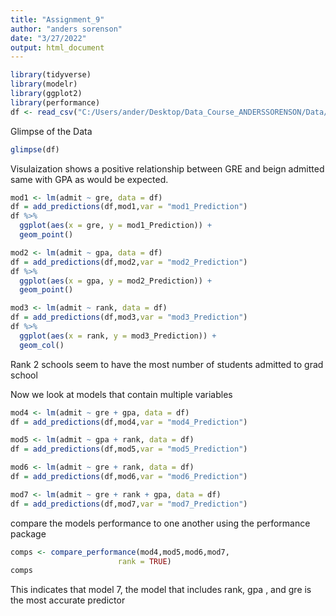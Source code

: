 ```yaml
---
title: "Assignment_9"
author: "anders sorenson"
date: "3/27/2022"
output: html_document
---
```

```r
library(tidyverse)
library(modelr)
library(ggplot2)
library(performance)
df <- read_csv("C:/Users/ander/Desktop/Data_Course_ANDERSSORENSON/Data/GradSchool_Admissions.csv")
```
Glimpse of the Data

```r
glimpse(df)


```
Visulaization shows a positive relationship between GRE and beign admitted same with GPA as would be expected.
```r
mod1 <- lm(admit ~ gre, data = df)
df = add_predictions(df,mod1,var = "mod1_Prediction")
df %>% 
  ggplot(aes(x = gre, y = mod1_Prediction)) + 
  geom_point()

mod2 <- lm(admit ~ gpa, data = df)
df = add_predictions(df,mod2,var = "mod2_Prediction")
df %>% 
  ggplot(aes(x = gpa, y = mod2_Prediction)) + 
  geom_point()

mod3 <- lm(admit ~ rank, data = df)
df = add_predictions(df,mod3,var = "mod3_Prediction")
df %>% 
  ggplot(aes(x = rank, y = mod3_Prediction)) + 
  geom_col()


```
Rank 2 schools seem to have the most number of students admitted to grad school

Now we look at models that contain multiple variables
```r
mod4 <- lm(admit ~ gre + gpa, data = df)
df = add_predictions(df,mod4,var = "mod4_Prediction")

mod5 <- lm(admit ~ gpa + rank, data = df)
df = add_predictions(df,mod5,var = "mod5_Prediction")

mod6 <- lm(admit ~ gre + rank, data = df)
df = add_predictions(df,mod6,var = "mod6_Prediction")

mod7 <- lm(admit ~ gre + rank + gpa, data = df)
df = add_predictions(df,mod7,var = "mod7_Prediction")

```
compare the models performance to one another using the performance package
```r
comps <- compare_performance(mod4,mod5,mod6,mod7,
                        rank = TRUE)
comps
```
This indicates that model 7, the model that includes rank, gpa , and gre is the most accurate predictor